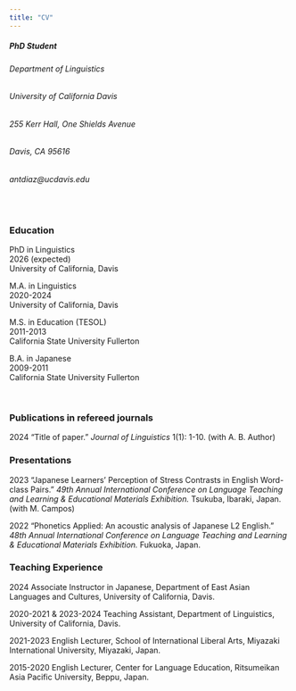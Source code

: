 ```yaml
---
title: "CV"
---
```


##### PhD Student
###### Department of Linguistics
###### University of California Davis
###### 255 Kerr Hall, One Shields Avenue
###### Davis, CA 95616
###### antdiaz@ucdavis.edu

<br>

### Education

PhD in Linguistics \
2026 (expected) \
University of California, Davis

M.A. in Linguistics \
2020-2024 \
University of California, Davis

M.S. in Education (TESOL)
\
2011-2013 \
California State University Fullerton
  
B.A. in Japanese 
\
2009-2011 \
California State University Fullerton

\

### Publications in refereed journals\
  
2024 "Title of paper." *Journal of Linguistics* 1(1): 1-10. (with A. B. Author)

### Presentations

2023 "Japanese Learners’ Perception of Stress Contrasts in English Word-class Pairs." *49th Annual International Conference on Language Teaching and Learning & Educational Materials Exhibition. * Tsukuba, Ibaraki, Japan. (with M. Campos)
\

2022 "Phonetics Applied: An acoustic analysis of Japanese L2 English." *48th Annual International Conference on Language Teaching and Learning & Educational Materials Exhibition.* Fukuoka, Japan.

### Teaching Experience

2024 Associate Instructor in Japanese, Department of East Asian Languages and Cultures, University of California, Davis.

2020-2021 & 2023-2024 Teaching Assistant, Department of Linguistics, University of California, Davis.

2021-2023 English Lecturer, School of International Liberal Arts, Miyazaki International University, Miyazaki, Japan.

2015-2020 English Lecturer, Center for Language Education, Ritsumeikan Asia Pacific University, Beppu, Japan.
